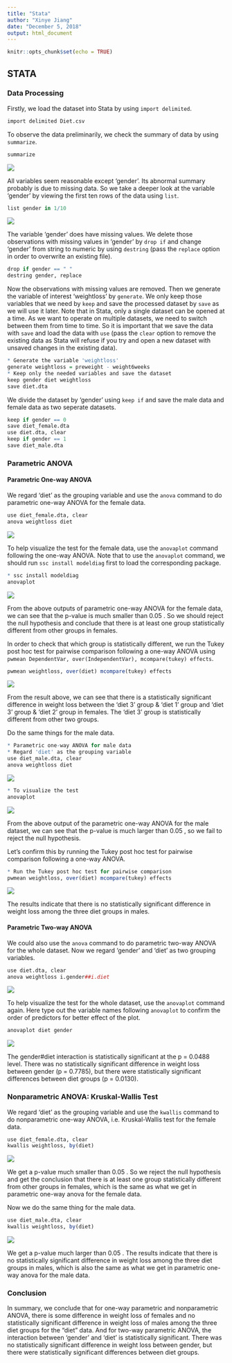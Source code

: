 ---
title: "Stata"
author: "Xinye Jiang"
date: "December 5, 2018"
output: html_document
---

```{r setup, include=FALSE}
knitr::opts_chunk$set(echo = TRUE)
```

## STATA

### Data Processing

Firstly, we load the dataset into Stata by using `import delimited`.

```{r eval=FALSE}
import delimited Diet.csv
```

To observe the data preliminarily, we check the summary of data by using `summarize`.

```{r eval=FALSE}
summarize
```
![](dietsummary.png)

All variables seem reasonable except 'gender'. Its abnormal summary probably is due to missing data. So we take a deeper look at the variable 'gender' by viewing the first ten rows of the data using `list`.

```{r eval=FALSE}
list gender in 1/10
```
![](gender.png)

The variable 'gender' does have missing values. We delete those observations with missing values in 'gender' by `drop if` and change 'gender' from string to numeric by using `destring` (pass the `replace` option in order to overwrite an existing file).

```{r eval=FALSE}
drop if gender == " "
destring gender, replace
```

Now the observations with missing values are removed. Then we generate the variable of interest 'weightloss' by `generate`. We only keep those variables that we need by `keep` and save the processed dataset by `save` as we will use it later. Note that in Stata, only a single dataset can be opened at a time. As we want to operate on multiple datasets, we need to switch between them from time to time. So it is important that we save the data with `save` and load the data with `use` (pass the `clear` option to remove the existing data as Stata will refuse if you try and open a new dataset with unsaved changes in the existing data).

```{r eval=FALSE}
* Generate the variable 'weightloss'
generate weightloss = preweight - weight6weeks
* Keep only the needed variables and save the dataset
keep gender diet weightloss
save diet.dta
```

We divide the dataset by 'gender' using `keep if` and save the male data and female data as two seperate datasets. 

```{r eval=FALSE}
keep if gender == 0
save diet_female.dta
use diet.dta, clear
keep if gender == 1
save diet_male.dta
```

### Parametric ANOVA

#### Parametric One-way ANOVA

We regard 'diet' as the grouping variable and use the `anova` command to do parametric one-way ANOVA for the female data.

```{r eval=FALSE}
use diet_female.dta, clear
anova weightloss diet
```
![](onewayanovafemale.png)

To help visualize the test for the female data, use the `anovaplot` command following the one-way ANOVA. Note that to use the `anovaplot` command, we should run `ssc install modeldiag` first to load the corresponding package.

```{r eval=FALSE}
* ssc install modeldiag
anovaplot
```
![](onewayanovaf.png)

From the above outputs of parametric one-way ANOVA for the female data, we can see that the p-value is much smaller than 0.05 . So we should reject the null hypothesis and conclude that there is at least one group statistically different from other groups in females. 

In order to check that which group is statistically different, we run the Tukey post hoc test for pairwise comparison following a one-way ANOVA using `pwmean DependentVar, over(IndependentVar), mcompare(tukey) effects`.

```{r eval=FALSE}
pwmean weightloss, over(diet) mcompare(tukey) effects
```
![](onewaypairwisefemale.png)

From the result above, we can see that there is a statistically significant difference in weight loss between the 'diet 3' group & 'diet 1' group and 'diet 3' group & 'diet 2' group in females. The 'diet 3' group is statistically different from other two groups. 

Do the same things for the male data.

```{r eval=FALSE}
* Parametric one-way ANOVA for male data
* Regard 'diet' as the grouping variable
use diet_male.dta, clear
anova weightloss diet
```
![](onewayanovamale.png)

```{r eval=FALSE}
* To visualize the test
anovaplot
```
![](onewayanovam.png)

From the above output of the parametric one-way ANOVA for the male dataset, we can see that the p-value is much larger than 0.05 , so we fail to reject the null hypothesis.

Let's confirm this by running the Tukey post hoc test for pairwise comparison following a one-way ANOVA.

```{r eval=FALSE}
* Run the Tukey post hoc test for pairwise comparison
pwmean weightloss, over(diet) mcompare(tukey) effects
```
![](onewaypairwisemale.png)

The results indicate that there is no statistically significant difference in weight loss among the three diet groups in males.

#### Parametric Two-way ANOVA

We could also use the `anova` command to do parametric two-way ANOVA for the whole dataset. Now we regard 'gender' and 'diet' as two grouping variables. 

```{r eval=FALSE}
use diet.dta, clear
anova weightloss i.gender##i.diet
```
![](twowayanova1.png)

To help visualize the test for the whole dataset, use the `anovaplot` command again. Here type out the variable names following `anovaplot` to confirm the order of predictors for better effect of the plot.

```{r eval=FALSE}
anovaplot diet gender
```
![](twowayanova2.png)

The gender#diet interaction is statistically significant at the p = 0.0488 level. There was no statistically significant difference in weight loss between gender (p = 0.7785), but there were statistically significant differences between diet groups (p = 0.0130).

### Nonparametric ANOVA: Kruskal-Wallis Test

We regard 'diet' as the grouping variable and use the `kwallis` command to do nonparametric one-way ANOVA, i.e. Kruskal-Wallis test for the female data. 

```{r eval=FALSE}
use diet_female.dta, clear
kwallis weightloss, by(diet)
```
![](kwallisfemale.png)

We get a p-value much smaller than 0.05 . So we reject the null hypothesis and get the conclusion that there is at least one group statistically different from other groups in females, which is the same as what we get in parametric one-way anova for the female data.

Now we do the same thing for the male data. 

```{r eval=FALSE}
use diet_male.dta, clear
kwallis weightloss, by(diet)
```
![](kwallismale.png)

We get a p-value much larger than 0.05 . The results indicate that there is no statistically significant difference in weight loss among the three diet groups in males, which is also the same as what we get in parametric one-way anova for the male data. 

### Conclusion

In summary, we conclude that for one-way parametric and nonparametric ANOVA, there is some difference in weight loss of females and no statistically significant difference in weight loss of males among the three diet groups for the "diet" data. And for two-way parametric ANOVA, the interaction between 'gender' and 'diet' is statistically significant. There was no statistically significant difference in weight loss between gender, but there were statistically significant differences between diet groups.


